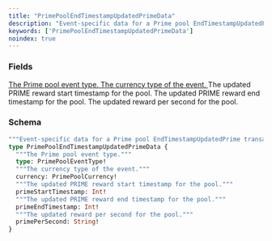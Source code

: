 ```yaml
---
title: "PrimePoolEndTimestampUpdatedPrimeData"
description: "Event-specific data for a Prime pool EndTimestampUpdatedPrime transaction."
keywords: ['PrimePoolEndTimestampUpdatedPrimeData']
noindex: true
---
```


### Fields

<a href="/api-reference/types/primepooleventtype">
  <ResponseField name="type" type="PrimePoolEventType!" required>
    The Prime pool event type.
  </ResponseField>
</a>

<a href="/api-reference/types/primepoolcurrency">
  <ResponseField name="currency" type="PrimePoolCurrency!" required>
    The currency type of the event.
  </ResponseField>
</a>

<ResponseField name="primeStartTimestamp" type="Int!" required>
  The updated PRIME reward start timestamp for the pool.
</ResponseField>

<ResponseField name="primeEndTimestamp" type="Int!" required>
  The updated PRIME reward end timestamp for the pool.
</ResponseField>

<ResponseField name="primePerSecond" type="String!" required>
  The updated reward per second for the pool.
</ResponseField>

### Schema


```graphql 
"""Event-specific data for a Prime pool EndTimestampUpdatedPrime transaction."""
type PrimePoolEndTimestampUpdatedPrimeData {
  """The Prime pool event type."""
  type: PrimePoolEventType!
  """The currency type of the event."""
  currency: PrimePoolCurrency!
  """The updated PRIME reward start timestamp for the pool."""
  primeStartTimestamp: Int!
  """The updated PRIME reward end timestamp for the pool."""
  primeEndTimestamp: Int!
  """The updated reward per second for the pool."""
  primePerSecond: String!
}
```
